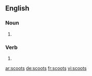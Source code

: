 ==English==

===Noun===
{{head|en|plural}}

# {{plural of|scoot|lang=en}}

===Verb===
{{head|en|verb form}}

# {{en-third-person singular of|scoot}}

[[ar:scoots]]
[[de:scoots]]
[[fr:scoots]]
[[vi:scoots]]